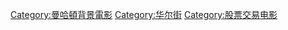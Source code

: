 [[Category:曼哈頓背景電影|Category:曼哈頓背景電影]]
[[Category:华尔街|Category:华尔街]]
[[Category:股票交易电影|Category:股票交易电影]]
